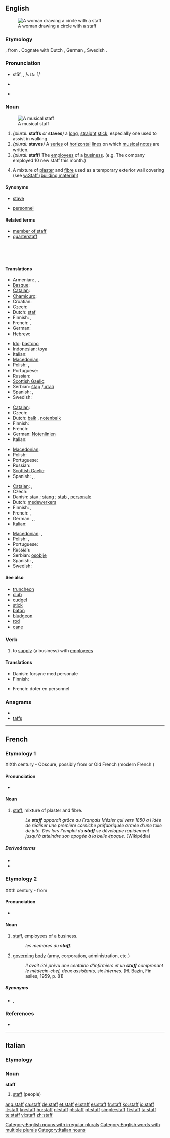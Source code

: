 {{also|Staff}}
==English==
{{wikipedia}}
[[File:John William Waterhouse - Magic Circle.JPG|thumb|A woman drawing a circle with a staff]]

===Etymology===
{{etyl|ang}} {{term|stæf}}, from {{proto|Germanic|staƀoz}}.  Cognate with Dutch {{term|staf}}, German {{term|Stab}}, Swedish {{term|stav}}.

===Pronunciation===
* {{a|RP}} stäf, {{IPA|/stɑːf/}}, /<tt>stA:f</tt>/
*: {{rhymes|ɑːf}}
* {{a|North America}} {{IPA|/ˈstæf/}}
* {{audio|En-us-staff.ogg|Audio (US)}}
*: {{rhymes|æf}}

===Noun===
{{en-noun|s|pl2=staves|-}}
[[Image:Music-staff.png|thumb|right|A musical staff]]

# ''(plural:'' '''staffs''' ''or'' '''staves''''')''  a [[long]], [[straight]] [[stick]], especially one used to assist in walking.
# ''(plural:'' '''staves''''')'' {{music}} A [[series]] of [[horizontal]] [[line]]s on which [[music]]al [[note]]s are written.
# ''(plural:'' '''staff''''')'' The [[employee]]s of a [[business]]. (e.g. The company employed 10 new staff this month.)
# {{uncountable}} A mixture of [[plaster]] and [[fibre]] used as a temporary exterior wall covering (see [[w:Staff (building material)]])

====Synonyms====
* {{sense|music}} [[stave]]
* {{sense|employees}} [[personnel]]

====Related terms====
* [[member of staff]]
* [[quarterstaff]]

<br><br><br>

====Translations====
{{trans-top|long, straight stick}}
* Armenian: {{t|hy|ցուպ|tr=c’up}},  {{t|hy|ձեռնափայտ|tr=jeṙnap’ayt}},  {{t-|hy|գավազան|tr=gavazan}}
* [[Basque]]: {{t-|eu|haga|xs=Basque}}
* [[Catalan]]: {{t-|ca|bastó|m}}
* [[Chamicuro]]: {{tø|ccc|chaskolo}}
* Croatian: {{t-|hr|štap|m}}
* Czech: {{t+|cs|hůl|f}}
* Dutch: [[:nl:staf|staf]] {{m}}
* Finnish: {{t+|fi|sauva}}, {{t-|fi|salko}}
* French: {{t+|fr|staff|m}}, {{t+|fr|canne|f}}
* German: {{t+|de|Stab|m}}
* Hebrew: {{t-|he|מקל|m|alt=מַקֵּל}}
{{trans-mid}}
* [[Ido]]: [[bastono]]
* Indonesian: [[toya]]
* Italian: {{t+|it|bastone|m}}
* [[Macedonian]]: {{t-|mk|стап|m|tr=stap}}
* Polish: {{t+|pl|laska|f}},  {{t+|pl|kij|m}}
* Portuguese: {{t+|pt|bengala|f}}
* Russian: {{t+|ru|посох|m|tr=pósox}}
* [[Scottish Gaelic]]: {{t-|gd|bata|m|xs=Scottish Gaelic}}
* Serbian: [[štap]] {{m}}/[[штап]] {{m}}
* Spanish: {{t+|es|bastón|m}}, {{t+|es|báculo|m}}
* Swedish: {{t|sv|stav|c}}
{{trans-bottom}}

{{trans-top|series of horizontal lines}}
* [[Catalan]]: {{t-|ca|pentagrama|m}}
* Czech: {{t-|cs|osnova|f}}
* Dutch: [[balk]] {{m}}, [[notenbalk]] {{m}}
* Finnish: {{t-|fi|nuottiviivasto}}
* French: {{t+|fr|portée|f}}
* German: [[Notenlinien]] {{f|p}}
* Italian: {{t-|it|pentagramma|m}}
{{trans-mid}}
* [[Macedonian]]: {{t|mk|петолиние|n|tr=petolínie}}
* Polish: {{t|pl|pięciolinia|f}}
* Portuguese: {{t+|pt|pauta|f}}
* Russian: {{t|ru|нотный стан|m|tr=nótnyj stan}}
* [[Scottish Gaelic]]: {{t-|gd|cliabh|m|xs=Scottish Gaelic}}
* Spanish: {{t-|es|varas|f|p}},  {{t-|es|pauta|f}}, {{t+|es|pentagrama|f}}
{{trans-bottom}}

{{trans-top|employees of a business}}
* [[Catalan]]: {{t+|ca|staff|m}}, {{t-|ca|plantilla|f}}
* Czech: {{t-|cs|personál|m}}
* Danish: [[stav]] {{c}}; [[stang]] {{c}}; [[stab]] {{c}}, [[personale]] {{n}}
* Dutch: [[:nl:medewerkers|medewerkers]] {{m|p}}
* Finnish: {{t-|fi|henkilöstö}}, {{t-|fi|henkilökunta}}
* French: {{t+|fr|personnel|m}}, {{t+|fr|staff|m}}
* German: {{t+|de|Belegschaft|f}}, {{t+|de|Personal|n}},  {{t+|de|Stab|m}}
* Italian: {{t+|it|personale|m}}
{{trans-mid}}
* [[Macedonian]]: {{t-|mk|персонал|m|tr=personál}},  {{t|mk|кадар|m|tr=kádar}}
* Polish: {{t-|pl|personel|m}},  {{t|pl|pracownicy|p}}
* Portuguese: {{t+|pt|pessoal|m}}
* Russian: {{t+|ru|персонал|m|tr=personál}}
* Serbian: [[osoblje]] {{n}}
* Spanish: {{t+|es|personal|m}}, {{t-|es|equipo|m}}
* Swedish: {{t+|sv|personal}}
{{trans-bottom}}

====See also====
* [[truncheon]]
* [[club]]
* [[cudgel]]
* [[stick]]
* [[baton]]
* [[bludgeon]]
* [[rod]]
* [[cane]]

===Verb===
{{en-verb}}

# {{transitive}} to [[supply]] (a business) with [[employee]]s

====Translations====
{{trans-top|to supply with employees}}
* Danish: forsyne med personale
* Finnish: {{t+|fi|miehittää}}
{{trans-mid}}
* French: doter en personnel
{{trans-bottom}}

===Anagrams===
* {{alphagram|affst}}
* [[taffs#English|taffs]]

[[Category:English nouns with irregular plurals]]
[[Category:English words with multiple plurals]]

----

==French==
{{wikipedia|lang=fr}}

===Etymology 1===
XIXth century - Obscure, possibly from {{etyl|de|fr}} {{term|staffieren|lang=de}} or Old French {{term|estofer|lang=fro}} (modern French {{term|étoffer|lang=fr}})

====Pronunciation====
* {{IPA|/staf/|lang=fr}}

====Noun====
{{fr-noun|m|plural=staffs}}

# [[#English|staff]], mixture of plaster and fibre.
#: ''Le '''staff''' apparaît grâce au Français Mézier qui vers 1850 a l'idée de réaliser une première corniche préfabriquée armée d'une toile de jute. Dès lors l'emploi du '''staff''' se développe rapidement jusqu'à atteindre son apogée à la belle époque.'' (Wikipédia)

=====Derived terms=====
* {{l|fr|staffer}}
* {{l|fr|staffeur}}

===Etymology 2===
XXth century - from {{etyl|en|fr}} {{term|staff|lang=en}}

====Pronunciation====
* {{IPA|/staf/|lang=fr}}

====Noun====
{{fr-noun|m}}

# [[#English|staff]], employees of a business.
#: ''les membres du '''staff'''.''
# [[governing]] [[body]] (army, corporation, administration, etc.)
#: ''Il avait été prévu une centaine d'infirmiers et un '''staff''' comprenant le médecin-chef, deux assistants, six internes.'' (H. Bazin, Fin asiles, 1959, p. 81)

=====Synonyms=====
* {{l|fr|équipe}}, {{l|fr|personnel}}

===References===
* {{R:TLFi}}

----

==Italian==

===Etymology===
{{etyl|en|it}}

===Noun===
'''staff''' {{m|inv}}

# [[#English|staff]] (people)

[[Category:Italian nouns]]

[[ang:staff]]
[[ca:staff]]
[[de:staff]]
[[et:staff]]
[[el:staff]]
[[es:staff]]
[[fr:staff]]
[[ko:staff]]
[[io:staff]]
[[it:staff]]
[[kn:staff]]
[[hu:staff]]
[[nl:staff]]
[[pl:staff]]
[[pt:staff]]
[[simple:staff]]
[[fi:staff]]
[[ta:staff]]
[[te:staff]]
[[vi:staff]]
[[zh:staff]]